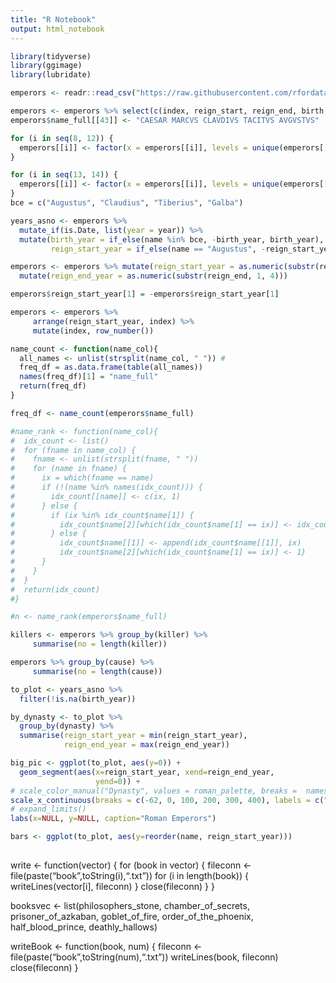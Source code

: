 ```yaml
---
title: "R Notebook"
output: html_notebook
---
```


```r
library(tidyverse)
library(ggimage)
library(lubridate)

emperors <- readr::read_csv("https://raw.githubusercontent.com/rfordatascience/tidytuesday/master/data/2019/2019-08-13/emperors.csv")

emperors <- emperors %>% select(c(index, reign_start, reign_end, birth, death), everything())
emperors$name_full[[43]] <- "CAESAR MARCVS CLAVDIVS TACITVS AVGVSTVS"

for (i in seq(8, 12)) {
  emperors[[i]] <- factor(x = emperors[[i]], levels = unique(emperors[[i]]))
}

for (i in seq(13, 14)) {
  emperors[[i]] <- factor(x = emperors[[i]], levels = unique(emperors[[i]]), ordered=TRUE)
}
bce = c("Augustus", "Claudius", "Tiberius", "Galba")

years_asno <- emperors %>%
  mutate_if(is.Date, list(year = year)) %>%
  mutate(birth_year = if_else(name %in% bce, -birth_year, birth_year),
         reign_start_year = if_else(name == "Augustus", -reign_start_year, reign_start_year))

emperors <- emperors %>% mutate(reign_start_year = as.numeric(substr(reign_start, 1, 4))) %>%
  mutate(reign_end_year = as.numeric(substr(reign_end, 1, 4)))

emperors$reign_start_year[1] = -emperors$reign_start_year[1]

emperors <- emperors %>% 
     arrange(reign_start_year, index) %>%
     mutate(index, row_number())

name_count <- function(name_col){
  all_names <- unlist(strsplit(name_col, " ")) #  
  freq_df = as.data.frame(table(all_names))
  names(freq_df)[1] = "name_full"
  return(freq_df)
}

freq_df <- name_count(emperors$name_full)

#name_rank <- function(name_col){
#  idx_count <- list()
#  for (fname in name_col) {         
#    fname <- unlist(strsplit(fname, " "))
#    for (name in fname) {
#      ix = which(fname == name)
#      if (!(name %in% names(idx_count))) {
#        idx_count[[name]] <- c(ix, 1)
#      } else {
#        if (ix %in% idx_count$name[1]) {
#          idx_count$name[2][which(idx_count$name[1] == ix)] <- idx_count$name[2][which(idx_count$name[1] == ix)] + 1
#        } else {
#          idx_count$name[[1]] <- append(idx_count$name[[1]], ix)
#          idx_count$name[2][which(idx_count$name[1] == ix)] <- 1}
#      }
#    }
#  }  
#  return(idx_count)
#}

#n <- name_rank(emperors$name_full)
```

```r
killers <- emperors %>% group_by(killer) %>%
     summarise(no = length(killer))

emperors %>% group_by(cause) %>%
     summarise(no = length(cause))


```


```r
to_plot <- years_asno %>%
  filter(!is.na(birth_year))

by_dynasty <- to_plot %>%
  group_by(dynasty) %>%
  summarise(reign_start_year = min(reign_start_year),
            reign_end_year = max(reign_end_year))

big_pic <- ggplot(to_plot, aes(y=0)) +
  geom_segment(aes(x=reign_start_year, xend=reign_end_year,
                   yend=0)) +
# scale_color_manual("Dynasty", values = roman_palette, breaks =  names(roman_palette)) +
scale_x_continuous(breaks = c(-62, 0, 100, 200, 300, 400), labels = c("62 BC", "1 AD", "100 AD", "200 AD", "300 AD", "400 AD")) +
# expand_limits()
labs(x=NULL, y=NULL, caption="Roman Emperors")

bars <- ggplot(to_plot, aes(y=reorder(name, reign_start_year)))
   
```


write <- function(vector) {
    for (book in vector) {
        fileconn <- file(paste("book",toString(i),".txt"))
        for (i in length(book)) {
            writeLines(vector[i], fileconn)
            }
        close(fileconn)
    }
}

booksvec <- list(philosophers_stone, chamber_of_secrets, prisoner_of_azkaban, goblet_of_fire, order_of_the_phoenix, half_blood_prince, deathly_hallows)

writeBook <- function(book, num) {
  fileconn <- file(paste("book",toString(num),".txt"))
  writeLines(book, fileconn)
  close(fileconn)
    }